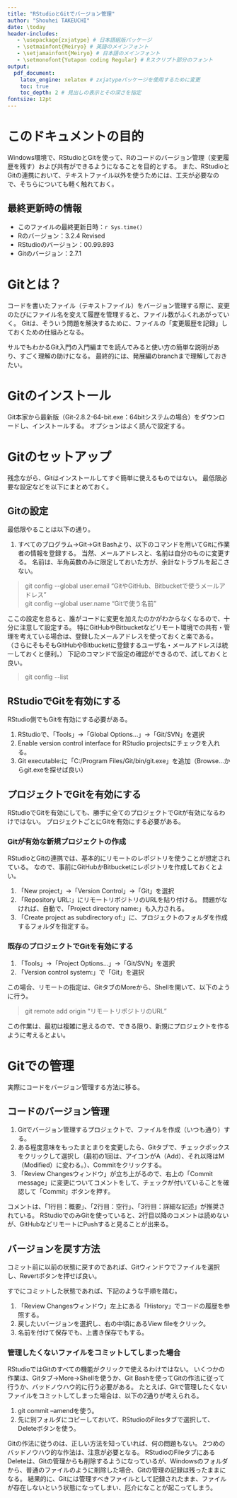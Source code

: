 ```yaml
---
title: "RStudioとGitでバージョン管理"
author: "Shouhei TAKEUCHI"
date: \today
header-includes:
   - \usepackage{zxjatype} # 日本語組版パッケージ
   - \setmainfont{Meiryo} # 英語のメインフォント
   - \setjamainfont{Meiryo} # 日本語のメインフォント
   - \setmonofont{Yutapon coding Regular} # Rスクリプト部分のフォント
output:
  pdf_document:
    latex_engine: xelatex # zxjatypeパッケージを使用するために変更
    toc: true
    toc_depth: 2 # 見出しの表示とその深さを指定
fontsize: 12pt
---
```

\newpage

# このドキュメントの目的

Windows環境で、RStudioとGitを使って、Rのコードのバージョン管理（変更履歴を残す）および共有ができるようになることを目的とする。
\footnote{Macは手元にないので、試せない。}
また、RStudioとGitの連携において、テキストファイル以外を使うためには、工夫が必要なので、そちらについても軽く触れておく。
\footnote{この資料では、RとRStudioのインストールが終わっていることを前提とする。}


## 最終更新時の情報

* このファイルの最終更新日時：`r Sys.time()`
* Rのバージョン：3.2.4 Revised
* RStudioのバージョン：00.99.893
* Gitのバージョン：2.7.1


# Gitとは？

コードを書いたファイル（テキストファイル）をバージョン管理する際に、変更のたびにファイル名を変えて履歴を管理すると、ファイル数がふくれあがっていく。
Gitは、そういう問題を解決するために、ファイルの「変更履歴を記録」しておくための仕組みとなる。

サルでもわかるGit入門\footnote{http://www.backlog.jp/git-guide/}の入門編までを読んでみると使い方の簡単な説明があり、すごく理解の助けになる。
最終的には、発展編のbranchまで理解しておきたい。


# Gitのインストール

Git本家\footnote{https://git-scm.com/}から最新版（Git-2.8.2-64-bit.exe：64bitシステムの場合）をダウンロードし、インストールする。
オプションはよく読んで設定する。
<!-- 以下にいくつかの設定例を示しているが、オプションは、インストールするバージョンによって順番が変わったりするので、一度全てに目を通してからインストールを開始すると良い。 -->
<!-- よくわからない場合は、すべてデフォルトでも良いと思うが、インストールの際に共有相手と相談すること。 -->


<!-- ## Select Component -->

<!-- * Additional icon: クイックランチやデスクトップのショートカットアイコンは邪魔なので、すべてOffにする。 -->
<!-- * Use a True Type font～: Onにすると文字化けするらしい。 -->
<!-- * 他はそのままでNext -->


<!-- ## Select Start Menu Folder -->

<!-- とくに変更する必要はないのでそのままにする。 -->


<!-- ## Adjusting your PATH environment -->

<!-- PATHの設定。わからなければ、「Run Git from the Windows Command Prompt」を選択する。 -->

<!-- * Use Git Bash only: PATHを設定しない。Git BashからのみGitコマンドが使用可能 -->
<!-- * Run Git from the Windows Command Prompt: git/gitkコマンドだけPATHに設定 -->
<!-- * Run Git and includeed Unix tools from the Windows Command Prompt：git/gitkとmsysのコマンドもPATHに設定 -->


<!-- ## Configuring the line ending conversions -->

<!-- 改行コードの設定に関する項目だが、後で変更可能なので、わからなければそのままでかまわない。\footnote{http://d.hatena.ne.jp/xyk/20130920/1379659991} -->


<!-- ## Configuring the terminal emulator to use with Git Bash -->

<!-- そのままでかまわない。 -->

<!-- * Use MinTTY (the default terminal of MSys2) -->
<!-- * Use Windows' default console window -->


<!-- ## Configuring experimental performance tweaks -->

<!-- わからないので、そのままOff。 -->


# Gitのセットアップ

残念ながら、Gitはインストールしてすぐ簡単に使えるものではない。
最低限必要な設定などを以下にまとめておく。


## Gitの設定

最低限やることは以下の通り。

1. すべてのプログラム->Git->Git Bashより、以下のコマンドを用いてGitに作業者の情報を登録する。
当然、メールアドレスと、名前は自分のものに変更する。
名前は、半角英数のみに限定しておいた方が、余計なトラブルを起こさない。
\footnote{個人的には、トラブルは可能な限り避けたいので、ニックネームを使って名前にもスペースを入れないようにしている。}

> git config \--global user.email “GitやGitHub、Bitbucketで使うメールアドレス”  
> git config \--global user.name “Gitで使う名前”

ここの設定を怠ると、誰がコードに変更を加えたのかがわからなくなるので、十分に注意して設定する。
特にGitHubやBitbucketなどリモート環境での共有・管理を考えている場合は、登録したメールアドレスを使っておくと楽である。
（さらにそもそもGitHubやBitbucketに登録するユーザ名・メールアドレスは統一しておくと便利。）
下記のコマンドで設定の確認ができるので、試しておくと良い。

> git config \--list


## RStudioでGitを有効にする

RStudio側でもGitを有効にする必要がある。
\footnote{勝手に選んでくれている時もあるが、一応確認しておく。}

1. RStudioで、「Tools」->「Global Options...」->「Git/SVN」を選択
2. Enable version control interface for RStudio projectsにチェックを入れる。
3. Git executable:に「C:/Program Files/Git/bin/git.exe」を追加（Browse...からgit.exeを探せば良い）


## プロジェクトでGitを有効にする

RStudioでGitを有効にしても、勝手に全てのプロジェクトでGitが有効になるわけではない。
プロジェクトごとにGitを有効にする必要がある。
\footnote{もちろん、有効にしなくても普通にRStudioは使える。}


### Gitが有効な新規プロジェクトの作成

RStudioとGitの連携では、基本的にリモートのレポジトリを使うことが想定されている。
なので、事前にGitHubかBitbucketにレポジトリを作成しておくとよい。

1. 「New project」->「Version Control」->「Git」を選択
2. 「Repository URL:」にリモートリポジトリのURLを貼り付ける。
\footnote{例: https://github.com/takeshou/rstudiogit.git}
問題がなければ、自動で、「Project directory name:」も入力される。
3. 「Create project as subdirectory of:」に、プロジェクトのフォルダを作成するフォルダを指定する。
\footnote{Macだと自動では入らない上、うまく行かない場合もある。
コレについては、手元にMacがないので、調べられないが、どうにかしたいので、知っている人はコメントなどで教えていただけると助かります。}


### 既存のプロジェクトでGitを有効にする

1. 「Tools」->「Project Options...」->「Git/SVN」を選択
2. 「Version control system:」で「Git」を選択

この場合、リモートの指定は、GitタブのMoreから、Shellを開いて、以下のように行う。

> git remote add origin "リモートリポジトリのURL"

この作業は、最初は複雑に思えるので、できる限り、新規にプロジェクトを作るように考えるとよい。


# Gitでの管理

実際にコードをバージョン管理する方法に移る。


## コードのバージョン管理

1. Gitでバージョン管理するプロジェクトで、ファイルを作成（いつも通り）する。
2. ある程度意味をもったまとまりを変更したら、Gitタブで、チェックボックスをクリックして選択し（最初の1回は、アイコンがA（Add）、それ以降はM（Modified）に変わる。）、Commitをクリックする。
3. 「Review Changesウィンドウ」が立ち上がるので、右上の「Commit message」に変更についてコメントをして、チェックが付いていることを確認して「Commit」ボタンを押す。

コメントは、「1行目：概要」、「2行目：空行」、「3行目：詳細な記述」が推奨されている。
RStudioでのみGitを使っていると、2行目以降のコメントは読めないが、GitHubなどリモートにPushすると見ることが出来る。


## バージョンを戻す方法

コミット前に以前の状態に戻すのであれば、Gitウィンドウでファイルを選択し、Revertボタンを押せば良い。

すでにコミットした状態であれば、下記のような手順を踏む。

1. 「Review Changesウィンドウ」左上にある「History」でコードの履歴を参照する。
2. 戻したいバージョンを選択し、右の中頃にあるView fileをクリック。
3. 名前を付けて保存でも、上書き保存でもする。


### 管理したくないファイルをコミットしてしまった場合

RStudioではGitのすべての機能がクリックで使えるわけではない。
いくつかの作業は、Gitタブ->More->Shellを使うか、Git Bashを使ってGitの作法に従って行うか、バッドノウハウ的に行う必要がある。
たとえば、Gitで管理したくないファイルをコミットしてしまった場合は、以下の2通りが考えられる。

1. git commit --amendを使う。
2. 先に別フォルダにコピーしておいて、RStudioのFilesタブで選択して、Deleteボタンを使う。

Gitの作法に従うのは、正しい方法を知っていれば、何の問題もない。
2つめのバッドノウハウ的な作法は、注意が必要となる。
RStudioのFileタブにあるDeleteは、Gitの管理からも削除するようになっているが、Windowsのフォルダから、普通のファイルのように削除した場合、Gitの管理の記録は残ったままになる。
結果的に、Gitには管理すべきファイルとして記録されたまま、ファイルが存在しないという状態になってしまい、厄介になことが起こってしまう。



<!-- http://qiita.com/rild/items/46ec3b2e4a99bd5cc3b0 -->

